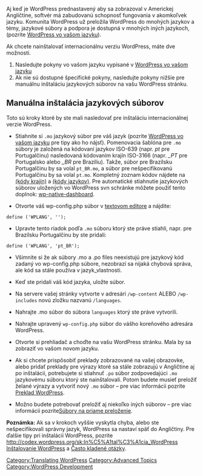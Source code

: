 {{Languages|
{{en|Installing WordPress in Your Language}}
{{bs|Instalacija WordPressa na vašem jeziku}}
{{ja|Installing WordPress in Your Language}}
{{pt-br|Instalando WordPress em seu Idioma}}
{{sk|Inštalácia WordPress vo vašom jazyku}}
{{zh-cn|使用您的母语安装WordPress}}
}}

Aj keď je WordPress prednastavený aby sa zobrazoval v Americkej Angličtine, softvér má zabudovanú schopnosť fungovania v akomkoľvek jazyku. Komunita WordPress už preložila WordPress do mnohých jazykov a témy, jazykové súbory a podpora je dostupná v mnohých iných jazykoch, (pozrite [[WordPress in Your Language|WordPress vo vašom jazyku]]). 

Ak chcete nainštalovať internacionálnu verziu WordPress, máte dve možnosti. 

# Nasledujte pokyny vo vašom jazyku vypísané v  [[WordPress in Your Language|WordPress vo vašom jazyku]]
# Ak nie sú dostupné špecifické pokyny, nasledujte pokyny nižšie pre manuálnu inštaláciu jazykových súborov na vašu WordPress stránku.

== Manuálna inštalácia jazykových súborov ==

Toto sú kroky ktoré by ste mali nasledovať pre inštaláciu internacionálnej verzie WordPress. 

* Stiahnite si <tt>.mo</tt> jazykový súbor pre váš jazyk (pozrite [[WordPress in Your Language|WordPress vo vašom jazyku]] pre tipy ako ho nájsť). Pomenovacia šablóna pre  <tt>.mo</tt> súbory je založená na kódovaní jazykov  ISO-639  (napr. ''pt'' pre Portugalčinu) nasledovaná kódovaním krajín ISO-3166  (napr. ''_PT'' pre Portugalsko alebo ''_BR'' pre Brazíliu). Takže, súbor pre Brazílsku Portugalčinu by sa volal <tt>pt_BR.mo</tt>, a súbor pre nešpecifikovanú Portugalčinu by sa volal <tt>pt.mo</tt>.  Kompletný zoznam kódov nájdete na  [http://www.gnu.org/software/gettext/manual/html_chapter/gettext_16.html#Country-Codes (kódy krajín)]  a [http://www.gnu.org/software/gettext/manual/html_chapter/gettext_16.html#Language-Codes (kódy jazykov)].   Pre automatické  stiahnutie jazykových súborov uložených vo WordPress svn schránke môžete použiť tento doplnok: [http://wordpress.org/extend/plugins/wp-native-dashboard/ wp-native-dashboard].

* Otvorte váš wp-config.php súbor v  [[Glossary#Text_editor|textovom editore]] a nájdite:
<pre>define ('WPLANG', '');</pre>

* Upravte tento riadok podľa <tt>.mo</tt> súboru ktorý ste práve stiahli, napr. pre Brazílsku Portugalčinu by ste pridali:
<pre>define ('WPLANG', 'pt_BR');</pre>

* Všimnite si že ak súbory .mo a .po files neexistujú pre jazykový kód zadaný vo wp-config.php súbore, nezobrazí sa nijaká chybová správa, ale kód sa stále používa v jazyk_vlastnosti. 

* Keď ste pridali váš kód jazyka, uložte súbor. 

* Na servere vašej stránky vytvorte v adresári <tt>/wp-content</tt> ALEBO <tt>/wp-includes</tt> novú zložku nazvanú <tt>/languages</tt>.

* Nahrajte .mo súbor do súbora <tt>languages</tt> ktorý ste práve vytvorili.

*  Nahrajte upravený <tt>wp-config.php</tt> súbor do vášho koreňového adresára WordPress.

* Otvorte si prehliadač a choďte na vašu WordPress stránku. Mala by sa zobraziť vo vašom novom jazyku. 

* Ak si chcete prispôsobiť preklady zobrazované na vašej obrazovke, alebo pridať preklady pre výrazy ktoré sa stále zobrazujú v Angličtine aj po inštalácii, potrebujete si stiahnuť <tt>.po</tt> súbor zodpovedajúci  <tt>.mo</tt> jazykovému súboru ktorý ste nainštalovali. Potom budete musieť preložiť želané výrazy a vytvoriť nový <tt>.mo</tt> súbor – pre viac informácii pozrite [[Translating WordPress|Preklad WordPress]].

* Možno budete potrebovať preložiť aj niekoľko iných súborov – pre viac informácii pozrite[[Files For Direct Translation|Súbory na priame preloženie]].

'''Poznámka:''' Ak sa v krokoch vyššie vyskytla chyba, alebo ste nešpecifikovali správny jazyk, WordPress sa nastaví späť do Angličtiny. Pre ďalšie tipy pri inštalácii WordPress, pozrite [[http://codex.wordpress.org/sk:In%C5%A1tal%C3%A1cia_WordPress Inštalovanie WordPress]] a  [[FAQ Installation|Často kladené otázky]].

[[Category:Translating WordPress]]
[[Category:Advanced Topics]]
[[Category:WordPress Development]]